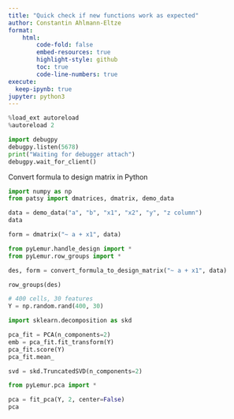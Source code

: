 ```yaml
---
title: "Quick check if new functions work as expected"
author: Constantin Ahlmann-Eltze
format:
    html:
        code-fold: false
        embed-resources: true
        highlight-style: github
        toc: true 
        code-line-numbers: true 
execute:
  keep-ipynb: true
jupyter: python3
---
```



```python
%load_ext autoreload
%autoreload 2
```


```python
import debugpy
debugpy.listen(5678)
print("Waiting for debugger attach")
debugpy.wait_for_client()
```

Convert formula to design matrix in Python

```python
import numpy as np
from patsy import dmatrices, dmatrix, demo_data
```


```python
data = demo_data("a", "b", "x1", "x2", "y", "z column")
data
```

```python
form = dmatrix("~ a + x1", data)
```


```python
from pyLemur.handle_design import *
from pyLemur.row_groups import *
```

```python
des, form = convert_formula_to_design_matrix("~ a + x1", data)
```


```python
row_groups(des)
```


```python
# 400 cells, 30 features 
Y = np.random.rand(400, 30)
```


```python
import sklearn.decomposition as skd

pca_fit = PCA(n_components=2)
emb = pca_fit.fit_transform(Y)
pca_fit.score(Y)
pca_fit.mean_
```


```python
svd = skd.TruncatedSVD(n_components=2)

```

```python
from pyLemur.pca import *

pca = fit_pca(Y, 2, center=False)
pca

```

